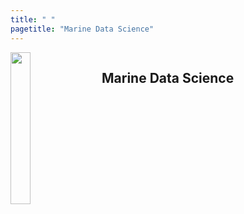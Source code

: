 ---
title: " "
pagetitle: "Marine Data Science"
---

<link rel="stylesheet" href="styles.css" type="text/css">

<img src="https://raw.githubusercontent.com/marinedatascience/home/main/logo.png" style="width:25%; margin-right: 20px" align="left">

<div style="float: left;">

## Marine Data Science



</div> 